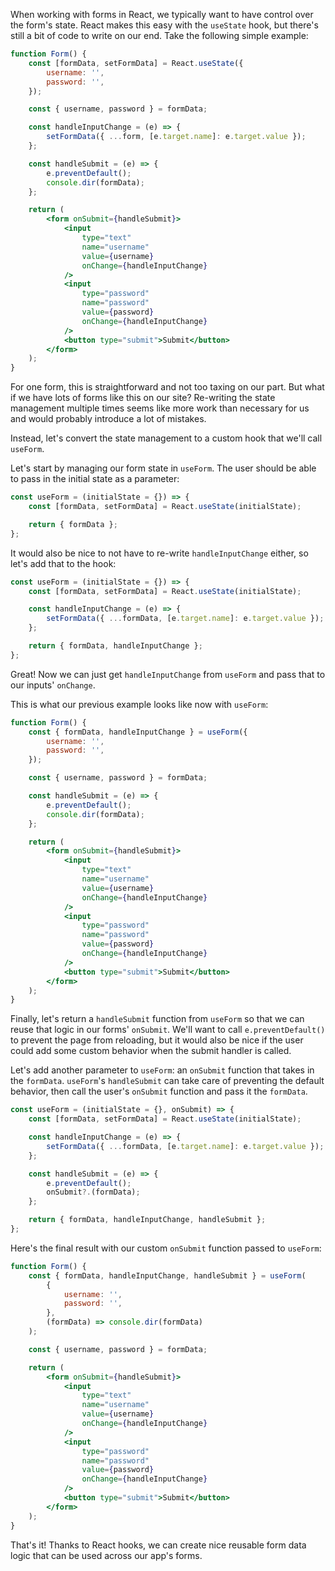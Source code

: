 When working with forms in React, we typically want to have control over the form's state. React makes this easy with the `useState` hook, but there's still a bit of code to write on our end. Take the following simple example:

```jsx
function Form() {
    const [formData, setFormData] = React.useState({
        username: '',
        password: '',
    });

    const { username, password } = formData;

    const handleInputChange = (e) => {
        setFormData({ ...form, [e.target.name]: e.target.value });
    };

    const handleSubmit = (e) => {
        e.preventDefault();
        console.dir(formData);
    };

    return (
        <form onSubmit={handleSubmit}>
            <input
                type="text"
                name="username"
                value={username}
                onChange={handleInputChange}
            />
            <input
                type="password"
                name="password"
                value={password}
                onChange={handleInputChange}
            />
            <button type="submit">Submit</button>
        </form>
    );
}
```

For one form, this is straightforward and not too taxing on our part. But what if we have lots of forms like this on our site? Re-writing the state management multiple times seems like more work than necessary for us and would probably introduce a lot of mistakes.

Instead, let's convert the state management to a custom hook that we'll call `useForm`.

Let's start by managing our form state in `useForm`. The user should be able to pass in the initial state as a parameter:

```jsx
const useForm = (initialState = {}) => {
    const [formData, setFormData] = React.useState(initialState);

    return { formData };
};
```

It would also be nice to not have to re-write `handleInputChange` either, so let's add that to the hook:

```jsx
const useForm = (initialState = {}) => {
    const [formData, setFormData] = React.useState(initialState);

    const handleInputChange = (e) => {
        setFormData({ ...formData, [e.target.name]: e.target.value });
    };

    return { formData, handleInputChange };
};
```

Great! Now we can just get `handleInputChange` from `useForm` and pass that to our inputs' `onChange`.

This is what our previous example looks like now with `useForm`:

```jsx
function Form() {
    const { formData, handleInputChange } = useForm({
        username: '',
        password: '',
    });

    const { username, password } = formData;

    const handleSubmit = (e) => {
        e.preventDefault();
        console.dir(formData);
    };

    return (
        <form onSubmit={handleSubmit}>
            <input
                type="text"
                name="username"
                value={username}
                onChange={handleInputChange}
            />
            <input
                type="password"
                name="password"
                value={password}
                onChange={handleInputChange}
            />
            <button type="submit">Submit</button>
        </form>
    );
}
```

Finally, let's return a `handleSubmit` function from `useForm` so that we can reuse that logic in our forms' `onSubmit`. We'll want to call `e.preventDefault()` to prevent the page from reloading, but it would also be nice if the user could add some custom behavior when the submit handler is called.

<OpenToWork />

Let's add another parameter to `useForm`: an `onSubmit` function that takes in the `formData`. `useForm`'s `handleSubmit` can take care of preventing the default behavior, then call the user's `onSubmit` function and pass it the `formData`.

```jsx
const useForm = (initialState = {}, onSubmit) => {
    const [formData, setFormData] = React.useState(initialState);

    const handleInputChange = (e) => {
        setFormData({ ...formData, [e.target.name]: e.target.value });
    };

    const handleSubmit = (e) => {
        e.preventDefault();
        onSubmit?.(formData);
    };

    return { formData, handleInputChange, handleSubmit };
};
```

Here's the final result with our custom `onSubmit` function passed to `useForm`:

```jsx
function Form() {
    const { formData, handleInputChange, handleSubmit } = useForm(
        {
            username: '',
            password: '',
        },
        (formData) => console.dir(formData)
    );

    const { username, password } = formData;

    return (
        <form onSubmit={handleSubmit}>
            <input
                type="text"
                name="username"
                value={username}
                onChange={handleInputChange}
            />
            <input
                type="password"
                name="password"
                value={password}
                onChange={handleInputChange}
            />
            <button type="submit">Submit</button>
        </form>
    );
}
```

That's it! Thanks to React hooks, we can create nice reusable form data logic that can be used across our app's forms.

<ConnectSection />
